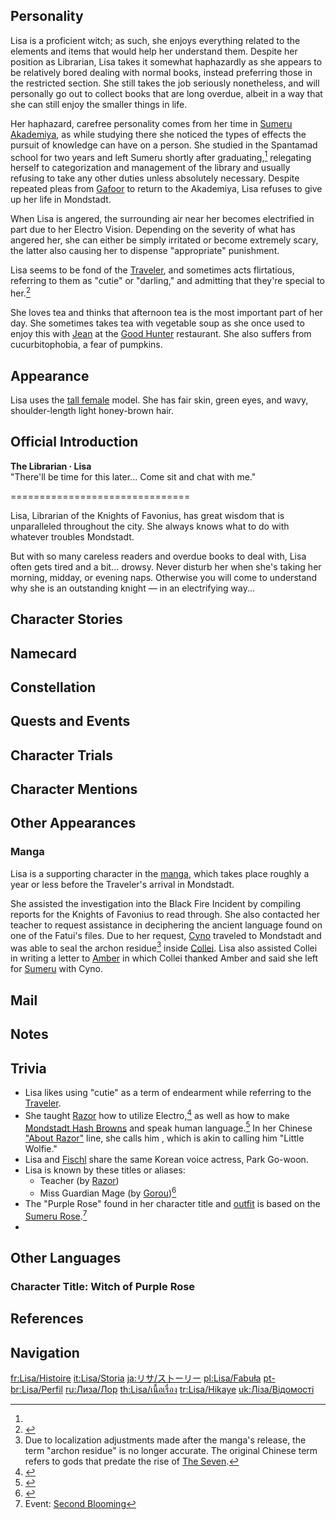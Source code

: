 {{CharacterTabs}}
{{Quote|She is an intellectual witch who can never get enough naps. As the Librarian of the Knights of Favonius, Lisa is smart in that she always knows exactly what to do with whatever troubles her.<br>As much as she loves her sleep, she still manages to keep everything under control in a calm, composed manner.|Description from the Official Website<ref>[https://genshin.hoyoverse.com/en/character/mondstadt?char=2 Description from the Official Website]</ref>}}

==Personality==
{{Quote|The languid but knowledgeable Librarian of the Knights of Favonius, deemed by Sumeru Akademiya to be their most distinguished graduate in the past two centuries.|In-game character attributes and profile page text}}

Lisa is a proficient witch; as such, she enjoys everything related to the elements and items that would help her understand them. Despite her position as Librarian, Lisa takes it somewhat haphazardly as she appears to be relatively bored dealing with normal books, instead preferring those in the restricted section. She still takes the job seriously nonetheless, and will personally go out to collect books that are long overdue, albeit in a way that she can still enjoy the smaller things in life.

Her haphazard, carefree personality comes from her time in [[Sumeru Akademiya]], as while studying there she noticed the types of effects the pursuit of knowledge can have on a person. She studied in the Spantamad school for two years and left Sumeru shortly after graduating,<ref name=":0" /> relegating herself to categorization and management of the library and usually refusing to take any other duties unless absolutely necessary. Despite repeated pleas from [[Gafoor]] to return to the Akademiya, Lisa refuses to give up her life in Mondstadt. 

When Lisa is angered, the surrounding air near her becomes electrified in part due to her Electro Vision. Depending on the severity of what has angered her, she can either be simply irritated or become extremely scary, the latter also causing her to dispense "appropriate" punishment.

Lisa seems to be fond of the [[Traveler]], and sometimes acts flirtatious, referring to them as "cutie" or "darling," and admitting that they're special to her.<ref>{{Ref/Companion|Lisa}}</ref>

She loves tea and thinks that afternoon tea is the most important part of her day. She sometimes takes tea with vegetable soup as she once used to enjoy this with [[Jean]] at the [[Good Hunter]] restaurant. She also suffers from cucurbitophobia, a fear of pumpkins.

==Appearance==
{{See also|Purple Rose|A Sobriquet Under Shade}}
<!-- Keep appearance section short and concise. Limit to 3-4 sentences. Outfits should be described on the outfit pages. -->
Lisa uses the [[:Category:Tall Female Characters|tall female]] model. She has fair skin, green eyes, and wavy, shoulder-length light honey-brown hair.

==Official Introduction==
{{Official Introduction
|title = "There'll be time for this later... Come sit and chat with me."
|link  = https://www.facebook.com/Genshinimpact/posts/457619741754888
|character = Lisa}}
{{Quote|If you put enough flour into Hydro Slimes, would they turn into Dough Slimes?|The first question Lisa asked the Sage on her first day in Sumeru {{sic|Academia}}.<ref>Official Genshin Impact Facebook, [https://www.facebook.com/Genshinimpact/posts/457622325087963 Lisa's Introduction]</ref>}}
'''The Librarian · Lisa'''<br>
"There'll be time for this later... Come sit and chat with me."

<nowiki>===============================</nowiki>

Lisa, Librarian of the Knights of Favonius, has great wisdom that is unparalleled throughout the city. She always knows what to do with whatever troubles Mondstadt.

But with so many careless readers and overdue books to deal with, Lisa often gets tired and a bit... drowsy. Never disturb her when she's taking her morning, midday, or evening naps. Otherwise you will come to understand why she is an outstanding knight &mdash; in an electrifying way...

==Character Stories==
{{Character Story
|title1        = Character Details
|text1         = <p>The librarian of the Knights of Favonius. In addition to her elegance and charm, Lisa is also highly educated.</p><!--
              --><p>She is said to have been the most talented sorceress to study at the Sumeru Akademiya in the last two centuries.</p><!--
              --><p>It is known that Lisa chose to return to [[Mondstadt]] after two years of advanced study in Sumeru, but the reason for her decision is not. At present, Lisa's job is to oversee the book collection in the library owned by the Knights.</p>
|mention1      = 

|title2        = Character Story 1
|friendship2   = 2
|text2         = <p>Lisa is tasked with managing and maintaining the vast collection of books in the Knights of Favonius library, as well as ensuring that their potions are always fully stocked.</p><!--
              --><p>The only time that the citizens of Mondstadt see Lisa is when lending or returning library books.</p><!--
              --><p>In both scenarios, they tend to encounter Lisa sitting at the counter like a languid cat, yawning as she signs books in and out.</p><!--
              --><p>At times, her behavior causes people to doubt whether she is really up to the task of being librarian for the illustrious Knights of Favonius.</p><!--
              --><p>Nevertheless, it appears that she performs every task flawlessly, as her work consistently stands up to scrutiny.</p>
|mention2      = 

|title3        = Character Story 2
|friendship3   = 3
|text3         = <p>The fact that [[Cyrus (Sumeru)|Cyrus]] of the Sumeru Akademiya frequently refers to Lisa as their "best student in two hundred years" is all that needs to be said about Lisa's accomplishments in her studies.</p><!--
              --><p>From outlandish forbidden knowledge, to the handling of elementally infused flora, to the most efficient methods of distilling wine... where there is a body of knowledge, the chances are that Lisa is acquainted with it.</p><!--
              --><p>This, paired with her ability to explain things clearly and concisely, makes Lisa the sensible person to approach for young knights and alchemists with burning questions.</p><!--
              --><p>That is, provided they go and see her at an acceptable hour.</p><!--
              --><p>To visit during unacceptable hours &mdash; such as in the morning while Lisa is sleeping in, or in the afternoon while she's enjoying her tea &mdash; can spell disaster for unsuspecting visitors.</p>
|mention3      = Cyrus (Sumeru)

|title4        = Character Story 3
|friendship4   = 4
|text4         = <p>When people meet Lisa for the first time, they often find themselves overawed by the famous alumna of the Sumeru Akademiya.</p><!--
              --><p>However, though her attitude to life may appear at first to be one of ruthless efficiency, it is in fact better understood as a product of her incorrigibly lazy nature, which drives her to avoid troublesome issues at all costs.</p><!--
              --><p>By negotiating with [[Kaeya]], she offloaded the job of restocking and dispensing medication to [[Huffman]] and [[Swan]], and had [[Flora]] start sending [[Donna]] over to deliver herbs on a daily basis.</p><!--
              --><p>The only tasks that Lisa handles personally are the categorization and management of books and other documents.</p><!--
              --><p>This is the one area where Lisa feels more comfortable handling the work herself rather than delegating it.</p>
|mention4      = Donna,Flora,Huffman,Kaeya,Swan

|title5        = Character Story 4
|friendship5   = 5
|text5         = <p>When Lisa first joined the Knights of Favonius, the [[Varka|Grand Master]] sought to appoint her as Captain of the 8th Company.</p><!--
              --><p>This was much to the consternation of the company's Field Officer, [[Nymph]], who resented the idea of an academic coming in at such a high-ranking position.</p><!--
              --><p>At Kaeya's suggestion, a practice combat session was arranged in which Lisa and Nymph would both display their magical proficiency.</p><!--
              --><p>Two minutes into the session, Lisa graciously declined the captaincy on the grounds that "Nymph manifestly possesses the requisite ability to fulfill the role."</p><!--
              --><p>For the whole year following, the Grand Master received a constant stream of referral letters from Nymph in relation to the captaincy, and the only person ever named in them was Lisa Minci.</p><!--
              --><p>Eventually, the Grand Master began turning over the referral letters to Lisa directly, but every time, Lisa would come up with an excuse to decline the offer.</p><!--
              --><p>Undoubtedly, the 8th Company would have been far stronger under her lead, but she deemed that such a level of power was not only superfluous to requirements, it would also be risky for her in a way that most people could never appreciate.</p><!--
              --><p>To be clear, Lisa is quite confident that she could handle any situation she came up against. However, additional danger means an additional workload &mdash; and that is something that she would never be able to accept.</p>
|mention5      = Kaeya,Nymph,Varka

|title6        = Character Story 5
|friendship6   = 6
|text6         = <p>Having personally witnessed raving-mad scholars in the forests of Sumeru and powerful sages sitting underutilized on advisory councils, Lisa realized what uninhibited erudition can really do to a person.</p><!--
              --><p>It seemed such a high price to pay... How much did one have to sacrifice to attain the profoundest knowledge of all?</p><!--
              --><p>Put off by this realization, Lisa decided to leave Sumeru.</p><!--
              --><p>Since then, Lisa has always stopped short of taking things too seriously.</p><!--
              --><p>"Before demanding too many miracles from the gods, first consider if you are willing to pay the price they ask."</p><!--
              --><p>These words she has spoken to just three people since arriving in Mondstadt. In each case, it was because she knew it was what they needed to hear.</p>
|mention6      = 

|title7        = Special Heating Cauldron
|friendship7   = 4
|text7         = <p>The Special Heating Cauldron is a purpose-built cauldron made to a design that no one in Mondstadt could understand. It features time-delay heating, semi-automated ingredient insertion, and temperature regulation functions.</p><!--
              --><p>Lisa spent an enormous budget and commandeered the alchemy workshop for two full weeks in order to build this extraordinary piece of equipment.</p><!--
              --><p>She boasts that the cauldron is capable of completing any precision heating task to perfection with a maximum of just two pulls of a lever.</p><!--
              --><p>But her most common application for it is to brew tea and keep it at the optimal temperature while she is managing her books.</p><!--
              --><p>After all, a relaxing afternoon tea session is by far the most important part of Lisa's day.</p>
|mention7      = 

|title8        = Vision
|friendship8   = 6
|text8         = <p>A [[Vision]] is a sign from the gods: a sign that you are one of those whom they have chosen to change the world.</p><!--
              --><p>Or, maybe it's just one of the many hoops that one has to jump through on the path to unearthing the secrets of magecraft.</p><!--
              --><p>After all, understanding the elements is essential to the study of magic, and practical experience is a far more useful means of acquiring this understanding than trying to assimilate the knowledge contained in dusty old books.</p><!--
              --><p>"Hmm... I suppose I shall need a Vision, then."</p><!--
              --><p>And just like that, as that thought popped into her mind, her Vision popped into her hand.</p><!--
              --><p>With the aid of her Vision, Lisa acquired the knowledge that she sought. But she also sensed the deep secret hidden in the shadows of that knowledge.</p><!--
              --><p>For whatever reason, the gods gave humans the key to changing everything, but they did not explain the cost involved. Lisa grew fearful of the truth.</p><!--
              --><p>The Vision that hung from her neck became to her a bottomless pit filled with sweet delights, lingering at the back of her mind.</p><!--
              --><p>So, from time to time, when somebody whom she finds interesting comes along, Lisa will pass onto them her understanding on all kinds of matters.</p><!--
              --><p>Perhaps she is secretly hoping that by doing so, one day someone will come along who has the ability to understand the ultimate truth behind Visions.</p>
|mention8      = 
}}

==Namecard==
{{Namecard|Lisa: Tempus Fugit}}

==Constellation==
{{Constellation Lore|Tempus Fugit}}

==Quests and Events==
{{Quests and Events}}

==Character Trials==
{{Trials by Character}}

==Character Mentions==
{{Character Mentions}}

==Other Appearances==
===Manga===
Lisa is a supporting character in the [[manga]], which takes place roughly a year or less before the Traveler's arrival in Mondstadt.

She assisted the investigation into the Black Fire Incident by compiling reports for the Knights of Favonius to read through. She also contacted her teacher to request assistance in deciphering the ancient language found on one of the Fatui's files. Due to her request, [[Cyno]] traveled to Mondstadt and was able to seal the archon residue<ref group="Note">Due to localization adjustments made after the manga's release, the term "archon residue" is no longer accurate. The original Chinese term refers to gods that predate the rise of [[The Seven]].</ref> inside [[Collei]]. Lisa also assisted Collei in writing a letter to [[Amber]] in which Collei thanked Amber and said she left for [[Sumeru]] with Cyno.

==Mail==
{{Mails by Category List|Lisa Mails|noheader=1}}

==Notes==
{{Reflist|note=1}}

==Trivia==
* Lisa likes using "cutie" as a term of endearment while referring to the [[Traveler]].
* She taught [[Razor]] how to utilize Electro,<ref>{{Ref/VO|Lisa|More About Lisa: III}}</ref> as well as how to make [[Mondstadt Hash Brown]]s and speak human language.<ref>{{Ref/CS|Razor|Character Story 5}}</ref> In her Chinese [[Lisa/Voice-Overs/Chinese#About Razor|"About Razor"]] line, she calls him {{zh|小狼狼|rm=Xiǎo-lángláng}}, which is akin to calling him "Little Wolfie."
* Lisa and [[Fischl]] share the same Korean voice actress, Park Go-woon.
* Lisa is known by these titles or aliases:
** Teacher (by [[Razor]])
** Miss Guardian Mage (by [[Gorou]])<ref>{{Ref/Quest|page=Alchemy and Business Operations}}</ref>
* The "Purple Rose" found in her character title and [[Purple Rose|outfit]] is based on the [[Sumeru Rose]].<ref name=":0">Event: [[Second Blooming]]</ref>
* {{Furnishing Mentions|Lisa}}

==Other Languages==
===Character Title: Witch of Purple Rose===
{{Other Languages
|en       = Witch of Purple Rose
|zhs      = 蔷薇魔女
|zhs_rm   = Qiángwēi Mónǚ
|zht      = 薔薇魔女
|zht_rm   = Qiángwéi Mónǚ
|zh_tl    = Rose Witch
|ja       = 薔薇の魔女
|ja_rm    = Bara no Majo
|ja_tl    = Witch of Roses
|ko       = 장미 마녀
|ko_tl    = Rose Witch
|es       = La Bruja de las Rosas
|es_tl    = The Witch of the Roses
|fr       = Sorcière à la rose
|fr_tl    = Rose-Wearing Witch
|ru       = Пурпурная ведьма
|ru_tl    = Purple Witch
|th       = แม่มดกุหลาบ
|th_rm    = Maemot Kulap
|th_tl    = Rose Witch
|vi       = {{tt|Ma Nữ|魔女}} {{tt|Tường Vi|蔷薇}}
|vi_tl    = Rose Witch
|de       = Rosenhexe
|de_tl    = Rose Witch
|id       = Witch of Purple Rose
|pt       = Bruxa das Rosas
|pt_tl    = Witch of Roses
|tr       = Mor Gül Cadısı
|tr_tl    = Purple Rose Witch
|it       = Strega della Rosa purpurea
|it_tl    = Witch of Purple Rose
}}

==References==
{{Reflist|2}}

==Navigation==
{{Character Navbox|Lore}}

[[fr:Lisa/Histoire]]
[[it:Lisa/Storia]]
[[ja:リサ/ストーリー]]
[[pl:Lisa/Fabuła]]
[[pt-br:Lisa/Perfil]]
[[ru:Лиза/Лор]]
[[th:Lisa/เนื้อเรื่อง]]
[[tr:Lisa/Hikaye]]
[[uk:Ліза/Відомості]]
